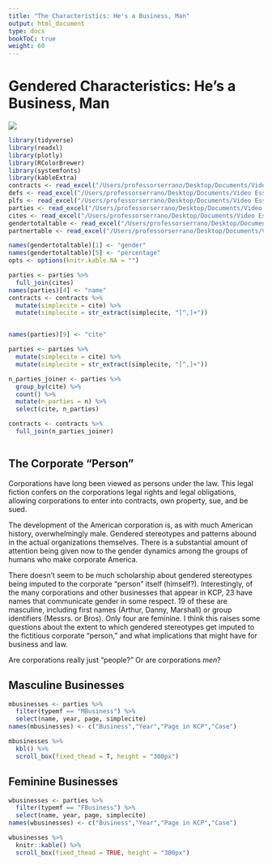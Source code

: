 ```yaml
---
title: "The Characteristics: He's a Business, Man"
output: html_document
type: docs
bookToC: true
weight: 60
---
```


# Gendered Characteristics: He's a Business, Man

![ ](/img/mittens_romney.jpg)

```r
library(tidyverse)
library(readxl)
library(plotly)
library(RColorBrewer) 
library(systemfonts)
library(kableExtra)
contracts <- read_excel("/Users/professorserrano/Desktop/Documents/Video Essays/Law/contracts_gender_r_2.xlsx")
defs <- read_excel("/Users/professorserrano/Desktop/Documents/Video Essays/Law/defs_r.xlsx")
plfs <- read_excel("/Users/professorserrano/Desktop/Documents/Video Essays/Law/plfs_r.xlsx")
parties <- read_excel("/Users/professorserrano/Desktop/Documents/Video Essays/Law/parties_r.xlsx")
cites <- read_excel("/Users/professorserrano/Desktop/Documents/Video Essays/Law/cites_for_contracts.xlsx")
gendertotaltable <- read_excel("/Users/professorserrano/Desktop/Documents/Video Essays/Law/gendertotaltable.xlsx")
partnertable <- read_excel("/Users/professorserrano/Desktop/Documents/Video Essays/Law/partner_table.xlsx")

names(gendertotaltable)[1] <- "gender"
names(gendertotaltable)[5] <- "percentage"
opts <- options(knitr.kable.NA = "")

parties <- parties %>%
  full_join(cites)
names(parties)[4] <- "name"
contracts <- contracts %>%
  mutate(simplecite = cite) %>%
  mutate(simplecite = str_extract(simplecite, "[^,]+"))


names(parties)[9] <- "cite"

parties <- parties %>%
  mutate(simplecite = cite) %>%
  mutate(simplecite = str_extract(simplecite, "[^,]+"))

n_parties_joiner <- parties %>%
  group_by(cite) %>%
  count() %>%
  mutate(n_parties = n) %>%
  select(cite, n_parties)

contracts <- contracts %>%
  full_join(n_parties_joiner)



```

## The Corporate "Person"

Corporations have long been viewed as persons under the law. This legal fiction confers on the corporations legal rights and legal obligations, allowing corporations to enter into contracts, own property, sue, and be sued. 

The development of the American corporation is, as with much American history, overwhelmingly male. Gendered stereotypes and patterns abound in the actual organizations themselves. There is a substantial amount of attention being given now to the gender dynamics among the groups of humans who make corporate America. 

There doesn't seem to be much scholarship about gendered stereotypes being imputed to the corporate "person" itself (himself?). Interestingly, of the many corporations and other businesses that appear in KCP, 23 have names that communicate gender in some respect. 19 of these are masculine, including first names (Arthur, Danny, Marshall) or group identifiers (Messrs. or Bros). Only four are feminine. I think this raises some questions about the extent to which gendered stereotypes get imputed to the fictitious corporate "person," and what implications that might have for business and law. 

Are corporations really just "people?" Or are corporations *men*?

## Masculine Businesses  

```r
mbusinesses <- parties %>%
  filter(typemf == "MBusiness") %>%
  select(name, year, page, simplecite)
names(mbusinesses) <- c("Business","Year","Page in KCP","Case")

mbusinesses %>%
  kbl() %>%
  scroll_box(fixed_thead = T, height = "300px") 

```
## Feminine Businesses

```r
wbusinesses <- parties %>%
  filter(typemf == "FBusiness") %>%
  select(name, year, page, simplecite)
names(wbusinesses) <- c("Business","Year","Page in KCP","Case")

wbusinesses %>%
  knitr::kable() %>%
  scroll_box(fixed_thead = TRUE, height = "300px") 

```
